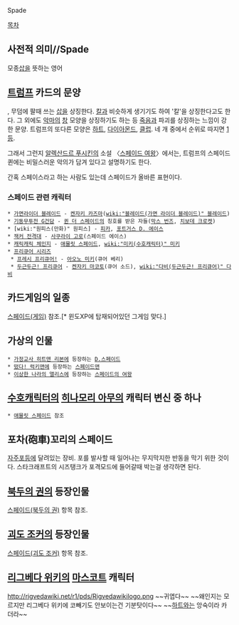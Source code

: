Spade 

[[목차]]

== 사전적 의미//Spade ==
모종[[삽]]을 뜻하는 영어

== [[트럼프]] 카드의 문양 ==
{{{+5 ♠}}}, 무덤에 팔때 쓰는 [[삽]]을 상징한다. [[칼]]과 비슷하게 생기기도 하여 '칼'을 상징한다고도 한다. 그 외에도 [[악마]]의 [[창]] 모양을 상징하기도 하는 등 [[죽음]]과 파괴를 상징하는 느낌이 강한 문양. 트럼프의 또다른 모양은 [[하트]], [[다이아몬드]], [[클럽]]. 네 개 중에서 순위로 따지면 [[1등]].

그래서 그런지 [[알렉산드르 푸시킨]]의 소설 〈[[스페이드 여왕]]〉에서는, 트럼프의 스페이드 퀸에는 비밀스러운 악의가 담겨 있다고 설명하기도 한다.

간혹 스페이스라고 하는 사람도 있는데 스페이드가 올바른 표현이다.

=== 스페이드 관련 캐릭터 ===
 * [[가면라이더 블레이드]] - [[켄자키 카즈마]]([[wiki:"블레이드(가면 라이더 블레이드)" 블레이드]])
 * [[기동무투전 G건담]] - [[퀸 더 스페이드]]의 칭호를 받은 자들([[막스 번즈]], [[치보데 크로켓]])
 * [wiki:"원피스(만화)" 원피스] - [[피카]], [[포트거스 D. 에이스]]
 * [[잭커 전격대]] - [[사쿠라이 고로]](스페이드 에이스)
 * [[캐릭캐릭 체인지]] - [[애뮬릿 스페이드]], [[wiki:"미키(수호캐릭터)" 미키]]
 * [[프리큐어 시리즈]]
  * [[프레시 프리큐어!]] - [[아오노 미키]](큐어 베리)
  * [[두근두근! 프리큐어]] - [[켄자키 마코토]](큐어 소드), [[wiki:"다비(두근두근! 프리큐어)" 다비]]

== 카드게임의 일종 ==
[[스페이드(게임)]] 참조.[* 윈도XP에 탑재되어있던 그게임 맞다.]

== 가상의 인물 ==
 * [[가정교사 히트맨 리본]]에 등장하는 [[D.스페이드]]
 * [[떴다! 럭키맨]]에 등장하는 [[스페이드맨]]
 * [[이상한 나라의 앨리스]]에 등장하는 [[스페이드의 여왕]]

== [[수호캐릭터]]의 [[히나모리 아무]]의 캐릭터 변신 중 하나 ==
 * [[애뮬릿 스페이드]] 참조

== 포차(砲車)꼬리의 스페이드 ==
[[자주포]]등에 달려있는 장비. 포를 발사할 때 일어나는 무지막지한 반동을 막기 위한 것이다. 스타크래프트의 시즈탱크가 포격모드에 들어갈때 박는걸 생각하면 된다.

== [[북두의 권]]의 등장인물 ==
[[스페이드(북두의 권)]] 항목 참조.

== [[괴도 조커]]의 등장인물 ==
[[스페이드(괴도 조커)]] 항목 참조.

== [[리그베다 위키]]의 [[마스코트]] 캐릭터 ==
http://rigvedawiki.net/r1/pds/Rigvedawikilogo.png
~~귀엽다~~ ~~왜인지는 모르지만 리그베다 위키에 코빼기도 안보이는건 기분탓이다~~ ~~[[하트]]와는 앙숙이라 카더라~~
